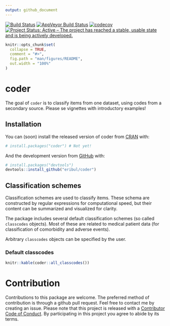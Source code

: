 ---
output: github_document
---

[![Build Status](https://travis-ci.org/eribul/coder.svg?branch=master)](https://travis-ci.org/eribul/coder)
[![AppVeyor Build Status](https://ci.appveyor.com/api/projects/status/github/eribul/coder?branch=master&svg=true)](https://ci.appveyor.com/project/eribul/coder)
[![codecov](https://codecov.io/gh/eribul/coder/branch/master/graph/badge.svg)](https://codecov.io/gh/eribul/coder)
[![Project Status: Active – The project has reached a stable, usable state and is being actively developed.](https://www.repostatus.org/badges/latest/active.svg)](https://www.repostatus.org/#active)


<!-- README.md is generated from README.Rmd. Please edit that file --> 

```{r setup, include = FALSE}
knitr::opts_chunk$set(
  collapse = TRUE,
  comment = "#>",
  fig.path = "man/figures/README",
  out.width = "100%"
)
```
# coder 

The goal of `coder` is to classify items from one dataset, using codes from a secondary source. 
Please se vignettes with introductory examples! 

## Installation

You can (soon) install the released version of coder from [CRAN](https://CRAN.R-project.org) with:

``` r
# install.packages("coder") # Not yet!
```

And the development version from [GitHub](https://github.com/) with:

``` r
# install.packages("devtools")
devtools::install_github("eribul/coder")
```

## Classification schemes

Classification schemes are used to classify items. 
These schema are constructed by regular expressions for computational speed, 
but their content can be summarized and visualized for clarity.

The package includes several default classification schemes (so called `classcodes` objects).
Most of these are related to medical patient data (for classification of comorbidity and adverse events).

Arbitrary `classcodes` objects can be specified by the user. 

### Default classcodes

```{r, echo = FALSE}
knitr::kable(coder::all_classcodes()) 
```

# Contribution

Contributions to this package are welcome. The preferred method of contribution is through a github pull request. Feel free to contact me by creating an issue. Please note that this project is released with a [Contributor Code of Conduct](CODE_OF_CONDUCT.md).
By participating in this project you agree to abide by its terms.
